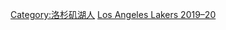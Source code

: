 <noinclude>{{noteTA|G1=NBA}}</noinclude>{{Team roster navbox
| name = 洛杉矶湖人2019–20赛季NBA总冠军
| titlestyle = {{NBA color cell|Los Angeles Lakers|border=2}};
| belowstyle = {{NBA color cell2|Los Angeles Lakers|border=2}};
| title = [[洛杉磯湖人|{{color|#{{NBA color|Los Angeles Lakers|2}}|洛杉磯湖人}}]] [[2020年NBA總決賽|{{color|#{{NBA color|Los Angeles Lakers|2}}|2019–20赛季NBA总冠军}}]]
| state = {{{state|autocollapse}}}
| listclass = hlist
| list1 =
* 0 [[凯尔·库兹马|庫茲馬]]
* 1 [[肯塔維奧斯·卡德維爾-波普|卡德維爾-波普]]
* 3 [[安東尼·戴維斯 (籃球運動員)|戴維斯]]
* 4 [[亚历克斯·卡鲁索|卡鲁索]]
* 5 [[塔伦·霍顿-塔克|霍顿-塔克]]
* 7 [[賈維爾·麥基|麥基]]
* 9 [[拉简·朗多|朗多]]
* 10 [[贾里德·达德利|达德利]]
* 11 [[艾弗里·布拉德利|布拉德利]]
* 12 [[德文特·卡库克|卡库克]]
* 14 [[丹尼·格林|格林]]
* 18 [[迪昂·维特斯|维特斯]]
* 21 [[J·R·史密斯|史密斯]]
* 23 [[勒布朗·詹姆斯|詹姆斯]] ([[NBA总决赛最有价值球员|总决赛MVP]])
* 28 [[奎恩·庫克|庫克]]
* 37 [[柯斯塔斯·安戴托昆波|安戴托昆波]]
* 39 [[迪韋特·侯活|侯活]]
* 88 [[马基夫·莫里斯|莫里斯]]
| list2 =
* 主教練 [[法蘭克·沃格爾|沃格爾]]
| list3 =
* 助理教練 {{link-en|昆頓·克勞福德|Quinton Crawford|克勞福德}}
* {{link-en|菲爾·漢迪|Phil Handy|漢迪}}
* [[莱昂内尔·霍林斯|霍林斯]]
* [[贾森·基德|基德]]
* {{link-en|邁克·本伯西|Mike Penberthy|本伯西}}
* {{link-en|米勒斯·西蒙|Miles Simon|西蒙}}

| belowclass = hlist
| below = 
* [[2019–20_洛杉矶湖人赛季|{{color|#{{NBA color|Los Angeles Lakers|4}}|季賽}}]]
* [[2020年NBA季後賽|{{color|#{{NBA color|Los Angeles Lakers|4}}|季後賽}}]]
}}<noinclude>
{{collapsible option}}
[[Category:洛杉矶湖人]]
[[Category:NBA总冠军导航模板|Los Angeles Lakers 2019–20]]
</noinclude>